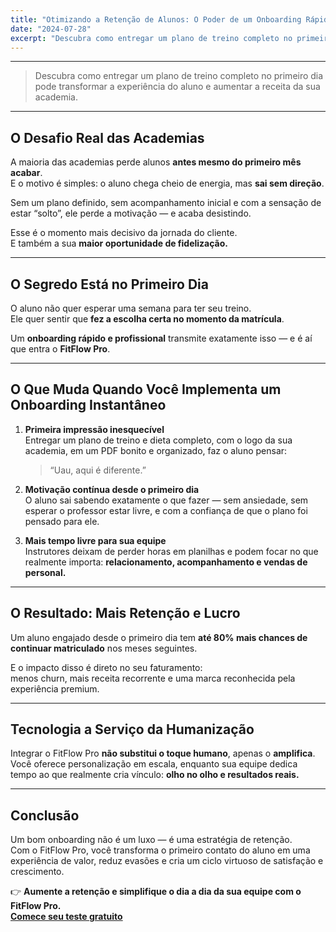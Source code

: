 ```yaml
---
title: "Otimizando a Retenção de Alunos: O Poder de um Onboarding Rápido"
date: "2024-07-28"
excerpt: "Descubra como entregar um plano de treino completo no primeiro dia pode transformar a experiência do aluno e aumentar a receita da sua academia."
---
```


---

> Descubra como entregar um plano de treino completo no primeiro dia pode transformar a experiência do aluno e aumentar a receita da sua academia.

---

## O Desafio Real das Academias

A maioria das academias perde alunos **antes mesmo do primeiro mês acabar**.  
E o motivo é simples: o aluno chega cheio de energia, mas **sai sem direção**.

Sem um plano definido, sem acompanhamento inicial e com a sensação de estar “solto”, ele perde a motivação — e acaba desistindo.

Esse é o momento mais decisivo da jornada do cliente.  
E também a sua **maior oportunidade de fidelização.**

---

## O Segredo Está no Primeiro Dia

O aluno não quer esperar uma semana para ter seu treino.  
Ele quer sentir que **fez a escolha certa no momento da matrícula**.

Um **onboarding rápido e profissional** transmite exatamente isso — e é aí que entra o **FitFlow Pro**.

---

## O Que Muda Quando Você Implementa um Onboarding Instantâneo

1. **Primeira impressão inesquecível**  
   Entregar um plano de treino e dieta completo, com o logo da sua academia, em um PDF bonito e organizado, faz o aluno pensar:  
   > “Uau, aqui é diferente.”

2. **Motivação contínua desde o primeiro dia**  
   O aluno sai sabendo exatamente o que fazer — sem ansiedade, sem esperar o professor estar livre, e com a confiança de que o plano foi pensado para ele.

3. **Mais tempo livre para sua equipe**  
   Instrutores deixam de perder horas em planilhas e podem focar no que realmente importa: **relacionamento, acompanhamento e vendas de personal.**

---

## O Resultado: Mais Retenção e Lucro

Um aluno engajado desde o primeiro dia tem **até 80% mais chances de continuar matriculado** nos meses seguintes.

E o impacto disso é direto no seu faturamento:  
menos churn, mais receita recorrente e uma marca reconhecida pela experiência premium.

---

## Tecnologia a Serviço da Humanização

Integrar o FitFlow Pro **não substitui o toque humano**, apenas o **amplifica**.  
Você oferece personalização em escala, enquanto sua equipe dedica tempo ao que realmente cria vínculo: **olho no olho e resultados reais.**

---

## Conclusão

Um bom onboarding não é um luxo — é uma estratégia de retenção.  
Com o FitFlow Pro, você transforma o primeiro contato do aluno em uma experiência de valor, reduz evasões e cria um ciclo virtuoso de satisfação e crescimento.

👉 **Aumente a retenção e simplifique o dia a dia da sua equipe com o FitFlow Pro.**  
[**Comece seu teste gratuito**](https://fitflowpro.com.br)

